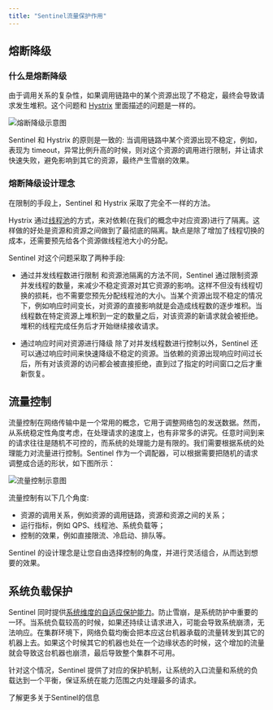 ```yaml
---
title: "Sentinel流量保护作用"
---
```


## 熔断降级
### 什么是熔断降级
由于调用关系的复杂性，如果调用链路中的某个资源出现了不稳定，最终会导致请求发生堆积。这个问题和 [Hystrix](https://github.com/Netflix/Hystrix/wiki#what-problem-does-hystrix-solve) 里面描述的问题是一样的。

![熔断降级示意图](https://cdn.nlark.com/yuque/0/2020/png/283679/1600614947185-0c75dfce-bc82-473a-bab9-957e043be3a2.png)

Sentinel 和 Hystrix 的原则是一致的: 当调用链路中某个资源出现不稳定，例如，表现为 timeout，异常比例升高的时候，则对这个资源的调用进行限制，并让请求快速失败，避免影响到其它的资源，最终产生雪崩的效果。

### 熔断降级设计理念
在限制的手段上，Sentinel 和 Hystrix 采取了完全不一样的方法。

Hystrix 通过[线程池](https://github.com/Netflix/Hystrix/wiki/How-it-Works#benefits-of-thread-pools)的方式，来对依赖(在我们的概念中对应资源)进行了隔离。这样做的好处是资源和资源之间做到了最彻底的隔离。缺点是除了增加了线程切换的成本，还需要预先给各个资源做线程池大小的分配。

Sentinel 对这个问题采取了两种手段:

- 通过并发线程数进行限制
和资源池隔离的方法不同，Sentinel 通过限制资源并发线程的数量，来减少不稳定资源对其它资源的影响。这样不但没有线程切换的损耗，也不需要您预先分配线程池的大小。当某个资源出现不稳定的情况下，例如响应时间变长，对资源的直接影响就是会造成线程数的逐步堆积。当线程数在特定资源上堆积到一定的数量之后，对该资源的新请求就会被拒绝。堆积的线程完成任务后才开始继续接收请求。

- 通过响应时间对资源进行降级
除了对并发线程数进行控制以外，Sentinel 还可以通过响应时间来快速降级不稳定的资源。当依赖的资源出现响应时间过长后，所有对该资源的访问都会被直接拒绝，直到过了指定的时间窗口之后才重新恢复。

## 流量控制
流量控制在网络传输中是一个常用的概念，它用于调整网络包的发送数据。然而，从系统稳定性角度考虑，在处理请求的速度上，也有非常多的讲究。任意时间到来的请求往往是随机不可控的，而系统的处理能力是有限的。我们需要根据系统的处理能力对流量进行控制。Sentinel 作为一个调配器，可以根据需要把随机的请求调整成合适的形状，如下图所示：

![流量控制示意图](https://cdn.nlark.com/yuque/0/2020/png/283679/1600614134148-ed7c7493-0754-497b-bc00-2f31b1f12df7.png)

流量控制有以下几个角度:

- 资源的调用关系，例如资源的调用链路，资源和资源之间的关系；
- 运行指标，例如 QPS、线程池、系统负载等；
- 控制的效果，例如直接限流、冷启动、排队等。

Sentinel 的设计理念是让您自由选择控制的角度，并进行灵活组合，从而达到想要的效果。

## 系统负载保护
Sentinel 同时提供[系统维度的自适应保护能力](https://sentinelguard.io/zh-cn/docs/system-adaptive-protection.html)。防止雪崩，是系统防护中重要的一环。当系统负载较高的时候，如果还持续让请求进入，可能会导致系统崩溃，无法响应。在集群环境下，网络负载均衡会把本应这台机器承载的流量转发到其它的机器上去。如果这个时候其它的机器也处在一个边缘状态的时候，这个增加的流量就会导致这台机器也崩溃，最后导致整个集群不可用。

针对这个情况，Sentinel 提供了对应的保护机制，让系统的入口流量和系统的负载达到一个平衡，保证系统在能力范围之内处理最多的请求。

<Card title="参考资料" icon="link" href="https://sentinelguard.io/zh-cn/docs/introduction.html">
  了解更多关于Sentinel的信息
</Card>
